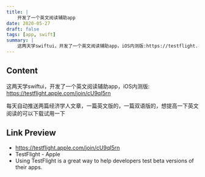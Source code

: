 ```yaml
---
title: |
    开发了一个英文阅读辅助app
date: 2020-05-27
draft: false
tags: [app, swift]
summary: |
    这两天学swiftui，开发了一个英文阅读辅助app，iOS内测版:https://testflight.apple.com/join/cU9qI5rn 每天自动推送两篇经济学人文章，一篇英文版的，一篇双语版的，想提高一下英文阅读的可以下载试用一下
---
```


## Content

这两天学swiftui，开发了一个英文阅读辅助app，iOS内测版: https://testflight.apple.com/join/cU9qI5rn

每天自动推送两篇经济学人文章，一篇英文版的，一篇双语版的，想提高一下英文阅读的可以下载试用一下

## Link Preview

- https://testflight.apple.com/join/cU9qI5rn
- TestFlight - Apple
- Using TestFlight is a great way to help developers test beta versions of their apps.
